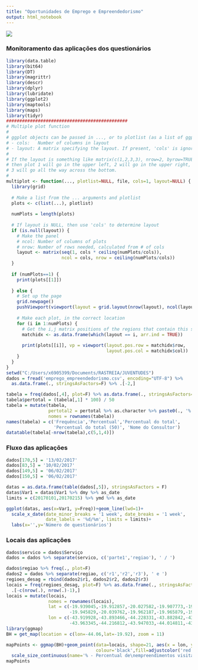 ---
title: "Oportunidades de Emprego e Empreendedorismo"
output: html_notebook
---

![](C:/Users/x6905399/Documents/RASTREIA/RastreiaLogo.png)

### Monitoramento das aplicações dos questionários

```{r setup, include=F}
library(data.table)
library(bit64)
library(DT)
library(magrittr)
library(descr)
library(dplyr)
library(lubridate)
library(ggplot2)
library(maptools)
library(maps)
library(tidyr)
##############################################
# Multiple plot function
#
# ggplot objects can be passed in ..., or to plotlist (as a list of ggplot objects)
# - cols:   Number of columns in layout
# - layout: A matrix specifying the layout. If present, 'cols' is ignored.
#
# If the layout is something like matrix(c(1,2,3,3), nrow=2, byrow=TRUE),
# then plot 1 will go in the upper left, 2 will go in the upper right, and
# 3 will go all the way across the bottom.
#
multiplot <- function(..., plotlist=NULL, file, cols=1, layout=NULL) {
  library(grid)
  
  # Make a list from the ... arguments and plotlist
  plots <- c(list(...), plotlist)
  
  numPlots = length(plots)
  
  # If layout is NULL, then use 'cols' to determine layout
  if (is.null(layout)) {
    # Make the panel
    # ncol: Number of columns of plots
    # nrow: Number of rows needed, calculated from # of cols
    layout <- matrix(seq(1, cols * ceiling(numPlots/cols)),
                     ncol = cols, nrow = ceiling(numPlots/cols))
  }
  
  if (numPlots==1) {
    print(plots[[1]])
    
  } else {
    # Set up the page
    grid.newpage()
    pushViewport(viewport(layout = grid.layout(nrow(layout), ncol(layout))))
    
    # Make each plot, in the correct location
    for (i in 1:numPlots) {
      # Get the i,j matrix positions of the regions that contain this subplot
      matchidx <- as.data.frame(which(layout == i, arr.ind = TRUE))
      
      print(plots[[i]], vp = viewport(layout.pos.row = matchidx$row,
                                      layout.pos.col = matchidx$col))
    }
  }
}
setwd("C:/Users/x6905399/Documents/RASTREIA/JUVENTUDES")
dados = fread('emprego_empreendedorismo.csv', encoding="UTF-8") %>% 
  as.data.frame(., stringsAsFactors=F) %>% .[-2,]
```

```{r, echo=FALSE}
tabela = freq(dados[,4], plot=F) %>% as.data.frame(., stringsAsFactors=F)
tabela$pertotal = (tabela[,1] * 100) / 50
tabela = mutate(tabela,
                pertotal2 = pertotal %>% as.character %>% paste0(., '%'),
                nomes = rownames(tabela))
names(tabela) = c('Frequência','Percentual','Percentual do total',
                  'Percentual do total (50)', 'Nome do Consultor')
datatable(tabela[-nrow(tabela),c(5,1,4)])
```

### Fluxo das aplicações

```{r, echo=FALSE, warning=FALSE}
dados[170,5] = '13/02/2017'
dados[83,5] = '10/02/2017'
dados[149,5] = '06/02/2017'
dados[150,5] = '06/02/2017'

datas = as.data.frame(table(dados[,5]), stringsAsFactors = F)
datas$Var1 = datas$Var1 %>% dmy %>% as_date
limits = c(20170101,20170215) %>% ymd %>% as_date

ggplot(datas, aes(x=Var1, y=Freq))+geom_line(lwd=1)+
  scale_x_date(date_minor_breaks = '1 week', date_breaks = '1 week',
               date_labels = '%d/%m', limits = limits)+
  labs(x='',y='Número de questionários')
```


### Locais das aplicações

```{r, echo=FALSE, include=FALSE}
dados$servico = dados$Serviço
dados = dados %>% separate(servico, c('parte1','regiao'), ' / ')

dados$regiao %>% freq(., plot=F)
dados2 = dados %>% separate(regiao, c('r1','r2','r3'), ' e ')
regioes_desag = rbind(dados2$r1, dados2$r2, dados2$r3)
locais = freq(regioes_desag, plot=F) %>% as.data.frame(., stringsAsFactors=F) %>%
  .[-c(nrow(.), nrow(.)-1),]
locais = mutate(locais,
                nomes = rownames(locais),
                lat = c(-19.939045,-19.912857,-20.027582,-19.907773,-19.828723,-19.951469,
                        -19.945829,-20.039762,-19.962187,-19.965879,-19.916447),
                lon = c(-43.919928,-43.893466,-44.228331,-43.882842,-43.925793,-44.117417,
                        -43.963345,-44.216812,-43.947033,-44.014811,-43.885229))
library(ggmap)
BH = get_map(location = c(lon=-44.06,lat=-19.92), zoom = 11)
```

```{r, echo=FALSE, fig.height=6, fig.width=9}
mapPoints <- ggmap(BH)+geom_point(data=locais, shape=21, aes(x = lon, y = lat,size=`% Válido`),
                                  colour='black',fill=adjustcolor('red',.5))+labs(title='Economias locais na RMBH')+
  scale_size_continuous(name='% - Percentual de\nempreendimentos visitados')
mapPoints
```












